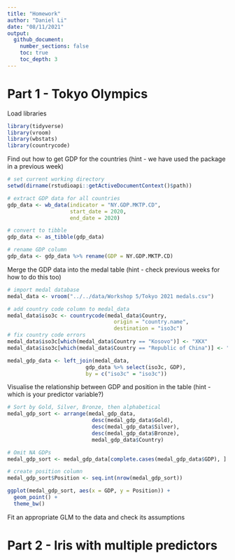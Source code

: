 ```yaml
---
title: "Homework"
author: "Daniel Li"
date: "08/11/2021"
output:
  github_document:
    number_sections: false
    toc: true
    toc_depth: 3
---
```


# Part 1 - Tokyo Olympics

Load libraries

```r
library(tidyverse)
library(vroom)
library(wbstats)
library(countrycode)
```

Find out how to get GDP for the countries (hint - we have used the package in a previous week)

```r
# set current working directory
setwd(dirname(rstudioapi::getActiveDocumentContext()$path))

# extract GDP data for all countries
gdp_data <- wb_data(indicator = "NY.GDP.MKTP.CD",
                    start_date = 2020,
                    end_date = 2020)

# convert to tibble
gdp_data <- as_tibble(gdp_data)

# rename GDP column
gdp_data <- gdp_data %>% rename(GDP = NY.GDP.MKTP.CD)
```

Merge the GDP data into the medal table (hint - check previous weeks for how to do this too)

```r
# import medal database
medal_data <- vroom("../../data/Workshop 5/Tokyo 2021 medals.csv")

# add country code column to medal_data
medal_data$iso3c <- countrycode(medal_data$Country,
                                  origin = "country.name",
                                  destination = "iso3c")
# fix country code errors
medal_data$iso3c[which(medal_data$Country == "Kosovo")] <- "XKX"
medal_data$iso3c[which(medal_data$Country == "Republic of China")] <- "CHN"

medal_gdp_data <- left_join(medal_data,
                         gdp_data %>% select(iso3c, GDP),
                         by = c("iso3c" = "iso3c"))
```

Visualise the relationship between GDP and position in the table (hint - which is your predictor variable?)

```r
# Sort by Gold, Silver, Bronze, then alphabetical
medal_gdp_sort <- arrange(medal_gdp_data,
                           desc(medal_gdp_data$Gold),
                           desc(medal_gdp_data$Silver),
                           desc(medal_gdp_data$Bronze),
                           medal_gdp_data$Country)

# Omit NA GDPs
medal_gdp_sort <- medal_gdp_data[complete.cases(medal_gdp_data$GDP), ]

# create position column
medal_gdp_sort$Position <- seq.int(nrow(medal_gdp_sort))

ggplot(medal_gdp_sort, aes(x = GDP, y = Position)) +
  geom_point() +
  theme_bw()
```

Fit an appropriate GLM to the data and check its assumptions



# Part 2 - Iris with multiple predictors